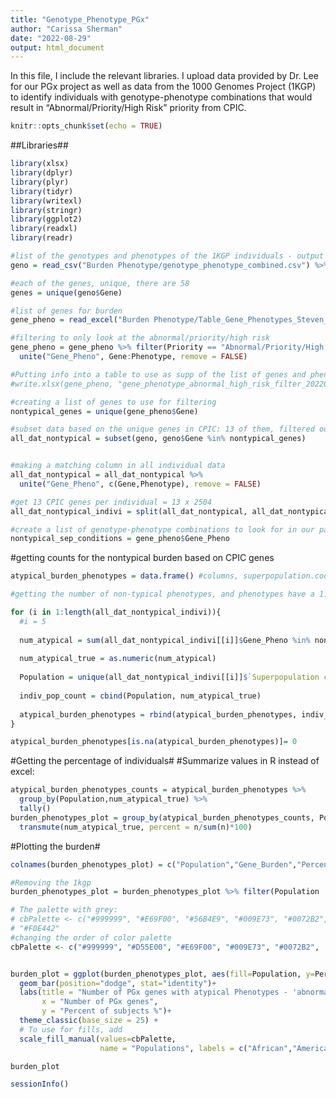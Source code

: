 ---
title: "Genotype_Phenotype_PGx"
author: "Carissa Sherman"
date: "2022-08-29"
output: html_document
---

In this file, I include the relevant libraries. I upload data provided by Dr. Lee for our PGx project as well as data from the 1000 Genomes Project (1KGP) to identify individuals with genotype-phenotype combinations that would result in "Abnormal/Priority/High Risk" priority from CPIC.

```{r setup, include=FALSE}
knitr::opts_chunk$set(echo = TRUE)
```

##Libraries##
```{r}
library(xlsx)
library(dplyr)
library(plyr)
library(tidyr)
library(writexl)
library(stringr)
library(ggplot2)
library(readxl)
library(readr)
```

```{r}
#list of the genotypes and phenotypes of the 1KGP individuals - output from Stargazer
geno = read_csv("Burden Phenotype/genotype_phenotype_combined.csv") %>%  mutate_all(na_if,"")

#each of the genes, unique, there are 58
genes = unique(geno$Gene)

#list of genes for burden 
gene_pheno = read_excel("Burden Phenotype/Table_Gene_Phenotypes_Steven_Github_20220902_CS.xlsx", sheet = 1)

#filtering to only look at the abnormal/priority/high risk 
gene_pheno = gene_pheno %>% filter(Priority == "Abnormal/Priority/High Risk") %>%
  unite("Gene_Pheno", Gene:Phenotype, remove = FALSE)

#Putting info into a table to use as supp of the list of genes and phenotypes we used for filtering 
#write.xlsx(gene_pheno, "gene_phenotype_abnormal_high_risk_filter_20220914.xlsx")
```

```{r}
#creating a list of genes to use for filtering
nontypical_genes = unique(gene_pheno$Gene)

#subset data based on the unique genes in CPIC: 13 of them, filtered out 3: CFTR, F5, and IFNL3 since the priority was listed as none
all_dat_nontypical = subset(geno, geno$Gene %in% nontypical_genes)


#making a matching column in all individual data
all_dat_nontypical = all_dat_nontypical %>%
  unite("Gene_Pheno", c(Gene,Phenotype), remove = FALSE)

#get 13 CPIC genes per individual = 13 x 2504
all_dat_nontypical_indivi = split(all_dat_nontypical, all_dat_nontypical$Sample)

#create a list of genotype-phenotype combinations to look for in our participants 
nontypical_sep_conditions = gene_pheno$Gene_Pheno
```


#getting counts for the nontypical burden based on CPIC genes
```{r}
atypical_burden_phenotypes = data.frame() #columns, superpopulation.code, number of atypical

#getting the number of non-typical phenotypes, and phenotypes have a 1:1 relationship in this instance, so could help us to identify the number of genes that have atypical responses 

for (i in 1:length(all_dat_nontypical_indivi)){
  #i = 5
  
  num_atypical = sum(all_dat_nontypical_indivi[[i]]$Gene_Pheno %in% nontypical_sep_conditions)
  
  num_atypical_true = as.numeric(num_atypical)
  
  Population = unique(all_dat_nontypical_indivi[[i]]$`Superpopulation code`)
  
  indiv_pop_count = cbind(Population, num_atypical_true)
  
  atypical_burden_phenotypes = rbind(atypical_burden_phenotypes, indiv_pop_count)
}

atypical_burden_phenotypes[is.na(atypical_burden_phenotypes)]= 0
```

#Getting the percentage of individuals#
#Summarize values in R instead of excel: 
```{r}
atypical_burden_phenotypes_counts = atypical_burden_phenotypes %>% 
  group_by(Population,num_atypical_true) %>%
  tally()
burden_phenotypes_plot = group_by(atypical_burden_phenotypes_counts, Population) %>% 
  transmute(num_atypical_true, percent = n/sum(n)*100)
```

#Plotting the burden#
```{r}
colnames(burden_phenotypes_plot) = c("Population","Gene_Burden","Percentage")

#Removing the 1kgp
burden_phenotypes_plot = burden_phenotypes_plot %>% filter(Population != "EUR,AFR")

# The palette with grey:
# cbPalette <- c("#999999", "#E69F00", "#56B4E9", "#009E73", "#0072B2", "#D55E00", "#CC79A7")
# "#F0E442"
#changing the order of color palette
cbPalette <- c("#999999", "#D55E00", "#E69F00", "#009E73", "#0072B2",  "#CC79A7")


burden_plot = ggplot(burden_phenotypes_plot, aes(fill=Population, y=Percentage, x=Gene_Burden)) + 
  geom_bar(position="dodge", stat="identity")+
  labs(title = "Number of PGx genes with atypical Phenotypes - 'abnormal, priority, and high risk' - as determined by CPIC",
       x = "Number of PGx genes",
       y = "Percent of subjects %")+
  theme_classic(base_size = 25) +
  # To use for fills, add
  scale_fill_manual(values=cbPalette,
                    name = "Populations", labels = c("African","American","East Asian","European","South Asian"))

burden_plot
```

```{r}
sessionInfo()
```

